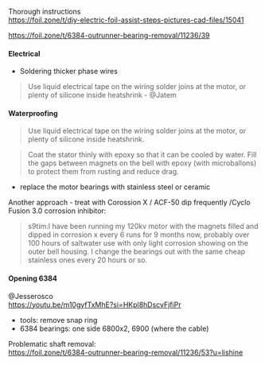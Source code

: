 Thorough instructions\
https://foil.zone/t/diy-electric-foil-assist-steps-pictures-cad-files/15041

https://foil.zone/t/6384-outrunner-bearing-removal/11236/39

#### Electrical

- Soldering thicker phase wires

> Use liquid electrical tape on the wiring solder joins at the motor, or plenty of silicone inside heatshrink - @Jatem

#### Waterproofing

> Use liquid electrical tape on the wiring solder joins at the motor, or plenty of silicone inside heatshrink.

> Coat the stator thinly with epoxy so that it can be cooled by water. Fill the gaps between magnets on the bell with epoxy (with microballons) to protect them from rusting and reduce drag.

- replace the motor bearings with stainless steel or ceramic

Another approach - treat with Corossion X / ACF-50 dip frequently /Cyclo Fusion 3.0 corrosion inhibitor:

> s9tim:I have been running my 120kv motor with the magnets filled and dipped in corrosion x every 6 runs for 9 months now, probably over 100 hours of saltwater use with only light corrosion showing on the outer bell housing. I change the bearings out with the same cheap stainless ones every 20 hours or so.

#### Opening 6384

@Jesserosco\
https://youtu.be/m10gyfTxMhE?si=HKpl8hDscvFjfiPr

- tools: remove snap ring
- 6384 bearings: one side 6800x2, 6900 (where the cable)

Problematic shaft removal:\
 https://foil.zone/t/6384-outrunner-bearing-removal/11236/53?u=lishine
